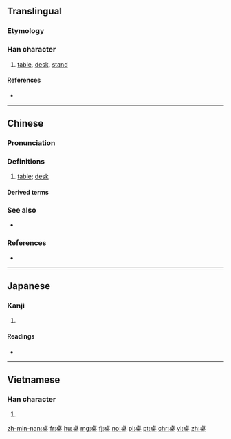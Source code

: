 {{also|棹}}

==Translingual==

===Etymology===
{{rfe|lang=mul}}

===Han character===
{{Han char|rn=75|rad=木|as=06|sn=10|four=21904|canj=YAD|ids=⿱[[卜|⺊]][[杲]]}}

# [[table]], [[desk]], [[stand]]

====References====
* {{Han ref|kx=0525.130|dkj=14766|dj=0914.080|hdz=21198.010|uh=684C|ud=26700|bh=AEE0|bd=44768}}

----

==Chinese==
{{zh-forms}}

===Pronunciation===
{{zh-pron
|m=zhuō
|c=zoek3,coek3
|h=pfs=chok
|md=
|mn=toh
|w=
|mc=y
|oc=y
|cat=n
}}

===Definitions===
{{zh-hanzi}}

# [[table]]; [[desk]]
#: {{zh-usex|杯子 在 '''桌''' 上。|The cup is on the '''table'''.}}

====Derived terms====
{{der3
| {{zh-l|八仙桌}}
| {{zh-l|供桌}}
| {{zh-l|課桌}}
| {{zh-l|抹桌子}}
| {{zh-l|拍桌子}}
| {{zh-l|書桌}}
| {{zh-l|圓桌}}
| {{zh-l|圓桌會議}}
| {{zh-l|桌布}}
| {{zh-l|桌燈}}
| {{zh-l|桌面}}
| {{zh-l|桌面系統}}
| {{zh-l|桌上型}}
| {{zh-l|桌上型電腦}}
| {{zh-l|桌子}}
}}

===See also===
* {{zh-l|桌別林}}

===References===
* {{cite web
| url = http://tatoeba.org/eng/sentences/search?query=桌&from=cmn&to=und
| title = Sentences with 桌
| work = Tatoeba
| accessdate = 2014-03-16}}

----

==Japanese==

===Kanji===
{{ja-kanji|grade=}}

# {{defn|lang=ja|sort=木06}}

====Readings====
* {{ja-readings|on=[[たく]] (taku)|kun=}}

----

==Vietnamese==

===Han character===
{{vi-readings|rs=木06| hanviet = [[trác]], [[trạo]]}}

# {{defn|lang=vi|sort=木06}}

[[zh-min-nan:桌]]
[[fr:桌]]
[[hu:桌]]
[[mg:桌]]
[[fj:桌]]
[[no:桌]]
[[pl:桌]]
[[pt:桌]]
[[chr:桌]]
[[vi:桌]]
[[zh:桌]]
